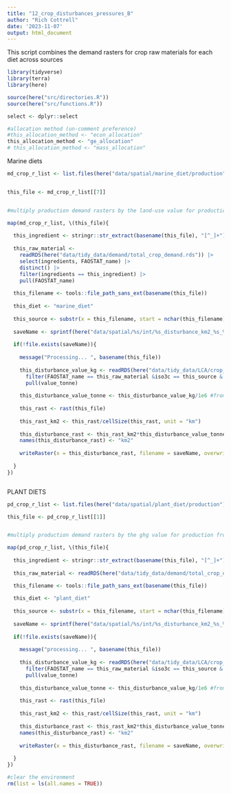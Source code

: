 ```yaml
---
title: "12_crop_disturbances_pressures_B"
author: "Rich Cottrell"
date: '2023-11-07'
output: html_document
---
```



This script combines the demand rasters for crop raw materials for each diet across sources

```r

library(tidyverse)
library(terra)
library(here)

source(here("src/directories.R"))
source(here("src/functions.R"))

select <- dplyr::select

#allocation method (un-comment preference)
#this_allocation_method <- "econ_allocation"
this_allocation_method <- "ge_allocation"
# this_allocation_method <- "mass_allocation"


```


Marine diets

```r

md_crop_r_list <- list.files(here("data/spatial/marine_diet/production"), pattern = paste0("AllTech_", this_allocation_method), full.names = TRUE)


this_file <- md_crop_r_list[[7]]


#multiply production demand rasters by the land-use value for production from each country

map(md_crop_r_list, \(this_file){
  
  this_ingredient <- stringr::str_extract(basename(this_file), "[^_]+")
  
  this_raw_material <- 
    readRDS(here("data/tidy_data/demand/total_crop_demand.rds")) |> 
    select(ingredients, FAOSTAT_name) |> 
    distinct() |> 
    filter(ingredients == this_ingredient) |> 
    pull(FAOSTAT_name)
  
  this_filename <- tools::file_path_sans_ext(basename(this_file))
  
  this_diet <- "marine_diet"
  
  this_source <- substr(x = this_filename, start = nchar(this_filename)-2, stop = nchar(this_filename))
  
  saveName <- sprintf(here("data/spatial/%s/int/%s_disturbance_km2_%s_%s.tif"), this_diet, this_ingredient,this_allocation_method, this_source)
  
  if(!file.exists(saveName)){
    
    message("Processing... ", basename(this_file))
    
    this_disturbance_value_kg <- readRDS(here("data/tidy_data/LCA/crop_lca.rds")) |> 
      filter(FAOSTAT_name == this_raw_material &iso3c == this_source & impact== "Land use" & allocation == this_allocation_method) |> 
      pull(value_tonne)
    
    this_disturbance_value_tonne <- this_disturbance_value_kg/1e6 #from m2 to km2 
    
    this_rast <- rast(this_file)
    
    this_rast_km2 <- this_rast/cellSize(this_rast, unit = "km")
    
    this_disturbance_rast <- this_rast_km2*this_disturbance_value_tonne
    names(this_disturbance_rast) <- "km2"
    
    writeRaster(x = this_disturbance_rast, filename = saveName, overwrite=TRUE)
    
  }
})



```


PLANT DIETS
```r
pd_crop_r_list <- list.files(here("data/spatial/plant_diet/production"), pattern = paste0("AllTech_", this_allocation_method), full.names = TRUE)

this_file <- pd_crop_r_list[[1]]


#multiply production demand rasters by the ghg value for production from each country

map(pd_crop_r_list, \(this_file){
  
  this_ingredient <- stringr::str_extract(basename(this_file), "[^_]+")
  
  this_raw_material <- readRDS(here("data/tidy_data/demand/total_crop_demand.rds")) |> select(ingredients, FAOSTAT_name) |> distinct() |> filter(ingredients == this_ingredient) |> pull(FAOSTAT_name)

  this_filename <- tools::file_path_sans_ext(basename(this_file))
  
  this_diet <- "plant_diet"
  
  this_source <- substr(x = this_filename, start = nchar(this_filename)-2, stop = nchar(this_filename))
  
  saveName <- sprintf(here("data/spatial/%s/int/%s_disturbance_km2_%s_%s.tif"), this_diet, this_ingredient,this_allocation_method, this_source)
  
  if(!file.exists(saveName)){
    
    message("processing... ", basename(this_file))
    
    this_disturbance_value_kg <- readRDS(here("data/tidy_data/LCA/crop_lca.rds")) |> 
      filter(FAOSTAT_name == this_raw_material &iso3c == this_source & impact== "Land use" & allocation == this_allocation_method) |> 
      pull(value_tonne)
    
    this_disturbance_value_tonne <- this_disturbance_value_kg/1e6 #from m2 to km2 
    
    this_rast <- rast(this_file)
    
    this_rast_km2 <- this_rast/cellSize(this_rast, unit = "km")
    
    this_disturbance_rast <- this_rast_km2*this_disturbance_value_tonne
    names(this_disturbance_rast) <- "km2"
    
    writeRaster(x = this_disturbance_rast, filename = saveName, overwrite=TRUE)
    
  }
})
```


```r
#clear the environment
rm(list = ls(all.names = TRUE))
```

